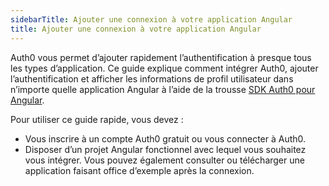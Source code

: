 ```yaml
---
sidebarTitle: Ajouter une connexion à votre application Angular
title: Ajouter une connexion à votre application Angular
---
```




Auth0 vous permet d’ajouter rapidement l’authentification à presque tous les types d’application. Ce guide explique comment intégrer Auth0, ajouter l’authentification et afficher les informations de profil utilisateur dans n’importe quelle application Angular à l’aide de la trousse [SDK Auth0 pour Angular](https://github.com/auth0/auth0-angular).

Pour utiliser ce guide rapide, vous devez :

* Vous inscrire à un compte Auth0 gratuit ou vous connecter à Auth0.
* Disposer d’un projet Angular fonctionnel avec lequel vous souhaitez vous intégrer. Vous pouvez également consulter ou télécharger une application faisant office d’exemple après la connexion.